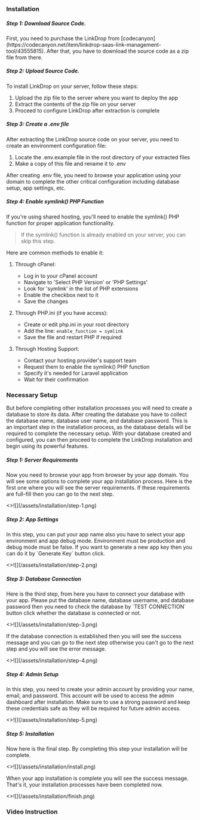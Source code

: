 ### Installation

##### **Step 1:** Download Source Code.

<p className="flex item-center">
  First, you need to purchase the LinkDrop from
  [codecanyon](https://codecanyon.net/item/linkdrop-saas-link-management-tool/43555815).
  After that, you have to download the source code as a zip file from there.
</p>

##### **Step 2:** Upload Source Code.

<p>
  To install LinkDrop on your server, follow these steps:
</p>

<div className="steps-container pt-4">
  <ol className='pl-6 list-disc'>
    <li>Upload the zip file to the server where you want to deploy the app</li>
    <li>Extract the contents of the zip file on your server</li>
    <li>Proceed to configure LinkDrop after extraction is complete</li>
  </ol>
</div>

##### **Step 3:** Create a .env file

<p>
  After extracting the LinkDrop source code on your server, you need to create an environment configuration file:
</p>

<div className="steps-container">
  <ol className='pl-6 list-disc'>
    <li>Locate the .env.example file in the root directory of your extracted files</li>
    <li>Make a copy of this file and rename it to .env</li>
  </ol>
</div>
<p>
  After creating .env file, you need to browse your application using your domain to complete the other critical configuration including database setup, app settings, etc.
</p>

##### **Step 4:** Enable symlink() PHP Function

<p>
  If you're using shared hosting, you'll need to enable the symlink() PHP function for proper application functionality.
</p>

> If the symlink() function is already enabled on your server, you can skip this step.

<p className="mt-4 font-medium">
  Here are common methods to enable it:
</p>
<div className="steps-container">
  <ol className='pl-6 list-decimal'>
    <li>
      <p>Through cPanel:</p>
      <ul className='pl-6 list-disc'>
        <li>Log in to your cPanel account</li>
        <li>Navigate to 'Select PHP Version' or 'PHP Settings'</li>
        <li>Look for 'symlink' in the list of PHP extensions</li>
        <li>Enable the checkbox next to it</li>
        <li>Save the changes</li>
      </ul>
    </li>
    <li>
      <p>Through PHP.ini (if you have access):</p>
      <ul className='pl-6 list-disc'>
        <li>Create or edit php.ini in your root directory</li>
        <li>Add the line: <code>enable_function = symlink</code></li>
        <li>Save the file and restart PHP if required</li>
      </ul>
    </li>
    <li>
      <p>Through Hosting Support:</p>
      <ul className='pl-6 list-disc'>
        <li>Contact your hosting provider's support team</li>
        <li>Request them to enable the symlink() PHP function</li>
        <li>Specify it's needed for Laravel application</li>
        <li>Wait for their confirmation</li>
      </ul>
    </li>
  </ol>
</div>



### Necessary Setup

<p>
  But before completing other installation processes you will need to create a
  database to store its data. After creating the database you have to collect
  the database name, database user name, and database password. This is an
  important step in the installation process, as the database details will be
  required to complete the necessary setup. With your database created and
  configured, you can then proceed to complete the LinkDrop installation and
  begin using its powerful features.
</p>

##### **Step 1:** Server Requirements
<p className="mb-2">
  Now you need to browse your app from browser by your app domain. You will see
  some options to complete your app installation process. Here is the first one
  where you will see the server requirements. If these requirements are
  full-fill then you can go to the next step.
</p>
<>![](/assets/installation/step-1.png)</>

##### **Step 2:** App Settings
<p className="mb-2">
  In this step, you can put your app name also you have to select your app
  environment and app debug mode. Environment must be production and debug mode
  must be false. If you want to generate a new app key then you can do it by
  `Generate Key` button click.
</p>
<>![](/assets/installation/step-2.png)</>

##### **Step 3:** Database Connection
<p className="mb-2">
  Here is the third step, from here you have to connect your database with your
  app. Please put the database name, database username, and database password
  then you need to check the database by `TEST CONNECTION` button click whether
  the database is connected or not.
</p>
<>![](/assets/installation/step-3.png)</>

<p className="mb-2">
  If the database connection is established then you will see the success
  message and you can go to the next step otherwise you can't go to the next
  step and you will see the error message.
</p>
<>![](/assets/installation/step-4.png)</>

##### **Step 4:** Admin Setup
<p className="mb-2">
  In this step, you need to create your admin account by providing your name, email,
  and password. This account will be used to access the admin dashboard after installation.
  Make sure to use a strong password and keep these credentials safe as they will be
  required for future admin access.
</p>
<>![](/assets/installation/step-5.png)</>


##### **Step 5:** Installation
<p className="mb-2">
  Now here is the final step. By completing this step your installation will be
  complete.
</p>
<>![](/assets/installation/install.png)</>

<p className="my-2">
  When your app installation is complete you will see the success message.
  That's it, your installation processes have been completed now.
</p>
<>![](/assets/installation/finish.png)</>


### Video Instruction